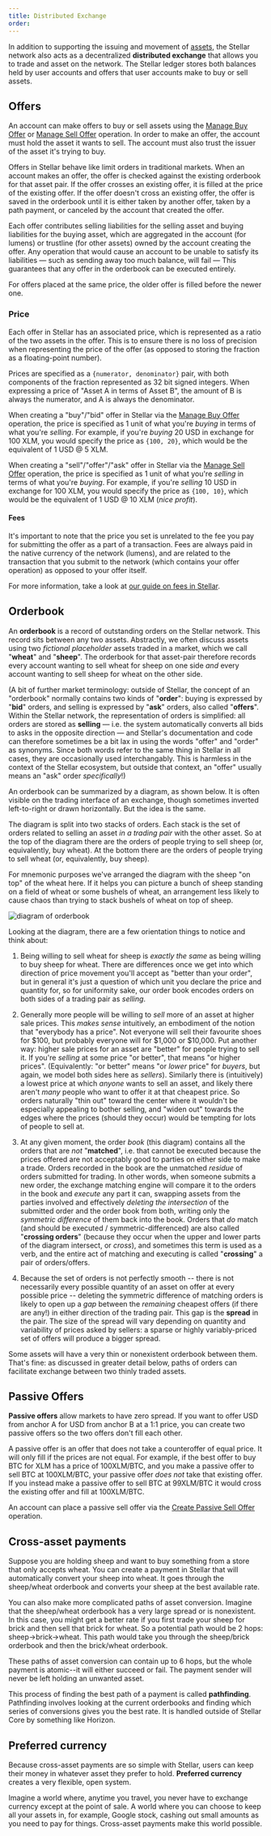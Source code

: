 ```yaml
---
title: Distributed Exchange
order:
---
```


In addition to supporting the issuing and movement of [assets](./assets.mdx), the Stellar network also acts as a decentralized **distributed exchange** that allows you to trade and asset on the network. The Stellar ledger stores both balances held by user accounts and offers that user accounts make to buy or sell assets.

## Offers
An account can make offers to buy or sell assets using the [Manage Buy
Offer](../start/list-of-operations.mdx#manage-buy-offer) or [Manage Sell
Offer](../start/list-of-operations.mdx#manage-sell-offer) operation. In order to make an offer, the account
must hold the asset it wants to sell. The account must also trust the issuer of the asset
it's trying to buy.

Offers in Stellar behave like limit orders in traditional markets. When an account makes an offer, the offer is checked against the existing orderbook for that asset pair. If the offer crosses an existing offer, it is filled at the price of the existing offer. If the offer doesn't cross an existing offer, the offer is saved in the orderbook until it is either taken by another offer, taken by a path payment, or canceled by the account that created the offer.

Each offer contributes selling liabilities for the selling asset and buying liabilities for the buying asset, which are aggregated in the account (for lumens) or trustline (for other assets) owned by the account creating the offer. Any operation that would cause an account to be unable to satisfy its liabilities — such as sending away too much balance, will fail — This guarantees that any offer in the orderbook can be executed entirely.

For offers placed at the same price, the older offer is filled before the newer one.

### Price

Each offer in Stellar has an associated price, which is represented as a ratio of the
two assets in the offer. This is to ensure there is no loss of precision when representing the
price of the offer (as opposed to storing the fraction as a floating-point number).

Prices are specified as a `{numerator, denominator}` pair, with both components of the fraction
represented as 32 bit signed integers. When expressing a price of "Asset A in terms of Asset B",
the amount of B is always the numerator, and A is always the denominator.

When creating a "buy"/"bid" offer in Stellar via the [Manage Buy
Offer](../start/list-of-operations.mdx#manage-buy-offer) operation, the price is specified as 1 unit of
what you're _buying_ in terms of what you're _selling_. For example, if you're _buying_ 20 USD in
exchange for 100 XLM, you would specify the price as `{100, 20}`, which would be the equivalent of
1 USD @ 5 XLM.

When creating a "sell"/"offer"/"ask" offer in Stellar via the [Manage Sell
Offer](../start/list-of-operations.mdx#manage-sell-offer) operation, the price is specified as 1
unit of what you're _selling_ in terms of what you're _buying_. For example, if you're _selling_
10 USD in exchange for 100 XLM, you would specify the price as `{100, 10}`, which would be the
equivalent of 1 USD @ 10 XLM (_nice profit_).

#### Fees

It's important to note that the price you set is unrelated to the fee you pay for submitting the
offer as a part of a transaction.  Fees are always paid in the native currency of the network
(lumens), and are related to the transaction that you submit to the network (which contains your
offer operation) as opposed to your offer itself.

For more information, take a look at [our guide on fees in Stellar](./fees.mdx).


## Orderbook
An **orderbook** is a record of outstanding orders on the Stellar network. This record sits between any two assets. Abstractly, we often discuss assets using two _fictional placeholder_ assets traded in a market, which we call "**wheat**" and "**sheep**". The orderbook for that asset-pair therefore records every account wanting to sell wheat for sheep on one side _and_ every account wanting to sell sheep for wheat on the other side.

(A bit of further market terminology: outside of Stellar, the concept of an "orderbook" normally contains two kinds of "**order**": buying is expressed by "**bid**" orders, and selling is expressed by "**ask**" orders, also called "**offers**". Within the Stellar network, the representation of orders is simplified: all orders are stored as **selling** — i.e. the system automatically converts all bids to asks in the opposite direction — and Stellar's documentation and code can therefore sometimes be a bit lax in using the words "offer" and "order" as synonyms. Since both words refer to the same thing in Stellar in all cases, they are occasionally used interchangably. This is harmless in the context of the Stellar ecosystem, but outside that context, an "offer" usually means an "ask" order _specifically_!)

An orderbook can be summarized by a diagram, as shown below. It is often visible on the trading interface of an exchange, though sometimes inverted left-to-right or drawn horizontally. But the idea is the same.

The diagram is split into two stacks of orders. Each stack is the set of orders related to selling an asset _in a trading pair_ with the other asset. So at the top of the diagram there are the orders of people trying to sell sheep (or, equivalently, buy wheat). At the bottom there are the orders of people trying to sell wheat (or, equivalently, buy sheep).

For mnemonic purposes we've arranged the diagram with the sheep "on top" of the wheat here. If it helps you can picture a bunch of sheep standing on a field of wheat or some bushels of wheat, an arrangement less likely to cause chaos than trying to stack bushels of wheat on top of sheep.

![diagram of orderbook](assets/orderbook.png)


Looking at the diagram, there are a few orientation things to notice and think about:

  1. Being willing to sell wheat for sheep is _exactly the same_ as being willing to buy sheep for wheat. There are differences once we get into which direction of price movement you'll accept as "better than your order", but in general it's just a question of which unit you declare the price and quantity for, so for uniformity sake, our order book encodes orders on both sides of a trading pair as _selling_.

  2. Generally more people will be willing to _sell_ more of an asset at higher sale prices. This _makes sense_ intuitively, an embodiment of the notion that "everybody has a price". Not everyone will sell their favourite shoes for $100, but probably everyone will for $1,000 or $10,000. Put another way: higher sale prices for an asset are "better" for people trying to sell it. If you're _selling_ at some price "or better", that means "or higher prices". (Equivalently: "or better" means "or _lower_ price" for _buyers_, but again, we model both sides here as _sellers_). Similarly there is (intuitively) a lowest price at which _anyone_ wants to sell an asset, and likely there aren't _many_ people who want to offer it at that cheapest price. So orders naturally "thin out" toward the center where it wouldn't be especially appealing to bother selling, and "widen out" towards the edges where the prices (should they occur) would be tempting for lots of people to sell at.

  3. At any given moment, the order _book_ (this diagram) contains all the orders that are _not_ "**matched**", i.e. that cannot be executed because the prices offered are not acceptably good to parties on either side to make a trade. Orders recorded in the book are the unmatched _residue_ of orders submitted for trading. In other words, when someone submits a new order, the exchange matching engine will compare it to the orders in the book and _execute_ any part it can, swapping assets from the parties involved and effectively _deleting the intersection_ of the submitted order and the order book from both, writing only the _symmetric difference_ of them back into the book. Orders that _do_ match (and should be executed / symmetric-differenced) are also called "**crossing orders**" (because they occur when the upper and lower parts of the diagram intersect, or _cross_), and sometimes this term is used as a verb, and the entire act of matching and executing is called "**crossing**" a pair of orders/offers.

  4. Because the set of orders is not perfectly smooth -- there is not necessarily every possible quantity of an asset on offer at every possible price -- deleting the symmetric difference of matching orders is likely to open up a _gap_ between the _remaining_ cheapest offers (if there are any!) in either direction of the trading pair. This gap is the **spread** in the pair. The size of the spread will vary depending on quantity and variability of prices asked by sellers: a sparse or highly variably-priced set of offers will produce a bigger spread.


Some assets will have a very thin or nonexistent orderbook between them. That's fine: as discussed in greater detail below, paths of orders can facilitate exchange between two thinly traded assets.


## Passive Offers
**Passive offers** allow markets to have zero spread. If you want to offer USD from anchor A for
USD from anchor B at a 1:1 price, you can create two passive offers so the two offers don't fill
each other.

A passive offer is an offer that does not take a counteroffer of equal price. It will only fill if
the prices are not equal. For example, if the best offer to buy BTC for XLM has a price of
100XLM/BTC, and you make a passive offer to sell BTC at 100XLM/BTC, your passive offer *does not*
take that existing offer. If you instead make a passive offer to sell BTC at 99XLM/BTC it would
cross the existing offer and fill at 100XLM/BTC.

An account can place a passive sell offer via the
[Create Passive Sell Offer](./list-of-operations.md#create-passive-sell-offer) operation.


## Cross-asset payments
Suppose you are holding sheep and want to buy something from a store that only accepts wheat. You can create a payment in Stellar that will automatically convert your sheep into wheat. It goes through the sheep/wheat orderbook and converts your sheep at the best available rate.

You can also make more complicated paths of asset conversion. Imagine that the sheep/wheat orderbook has a very large spread or is nonexistent. In this case, you might get a better rate if you first trade your sheep for brick and then sell that brick for wheat. So a potential path would be 2 hops: sheep->brick->wheat. This path would take you through the sheep/brick orderbook and then the brick/wheat orderbook.

These paths of asset conversion can contain up to 6 hops, but the whole payment is atomic--it will either succeed or fail. The payment sender will never be left holding an unwanted asset.

This process of finding the best path of a payment is called **pathfinding**. Pathfinding involves looking at the current orderbooks and finding which series of conversions gives you the best rate. It is handled outside of Stellar Core by something like Horizon.


## Preferred currency
Because cross-asset payments are so simple with Stellar, users can keep their money in whatever asset they prefer to hold. **Preferred currency** creates a very flexible, open system.

Imagine a world where, anytime you travel, you never have to exchange currency except at the point of sale. A world where you can choose to keep all your assets in, for example, Google stock, cashing out small amounts as you need to pay for things. Cross-asset payments make this world possible.
